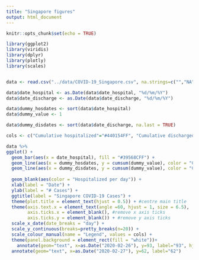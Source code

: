 ```yaml
---
title: "Singapore figures"
output: html_document
---
```


```r
knitr::opts_chunk$set(echo = TRUE)

library(ggplot2)
library(viridis)
library(dplyr)
library(plotly)
library(scales)


data <- read.csv("../data/COVID-19_Singapore.csv", na.strings=c("","NA"))

data$date_hospital <- as.Date(data$date_hospital, "%d/%m/%Y")
data$date_discharge <- as.Date(data$date_discharge, "%d/%m/%Y")

data$dummy_hosdates <- sort(data$date_hospital)
data$dummy_value <- 1

data$dummy_disdates <- sort(data$date_discharge, na.last = TRUE)

```


```r

cols <- c("Cumulative hospitalized"="#440154FF", "Cumulative discharged"="#1F968BFF", "Hospitalized per day"="#39568CFF")

data %>%
ggplot() +
  geom_bar(aes(x = date_hospital), fill = "#39568CFF") +
  geom_line(aes(x = dummy_hosdates, y = cumsum(dummy_value), color = "Cumulative hospitalized"), size = 1) +
  geom_line(aes(x = dummy_disdates, y = cumsum(dummy_value), color = "Cumulative discharged"), size = 1) +
  
  geom_blank(aes(color = "Hospitalized per day")) +
  xlab(label = "Date") +
  ylab(label = "# Cases") +
  ggtitle(label = "Singapore COVID-19 Cases") +
  theme(plot.title = element_text(hjust = 0.5)) + #centre main title
  theme(axis.text.x = element_text(angle =60, hjust = 1, size = 6.5),
        axis.ticks.x = element_blank(), #remove x axis ticks
        axis.ticks.y = element_blank()) + #remove y axis ticks
  scale_x_date(date_breaks = "day") +
  scale_y_continuous(breaks=pretty_breaks(n=20)) +
  scale_colour_manual(name = "Legend", values = cols) +
  theme(panel.background = element_rect(fill = "white"))+
    annotate(geom="text", x=as.Date("2020-02-26"), y=93, label="93", hjust="left") +
  annotate(geom="text", x=as.Date("2020-02-27"), y=62, label="62") 
  


```


